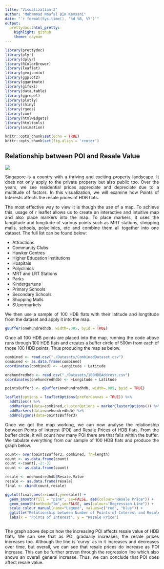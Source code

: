 ```yaml
---
title: "Visualization 2"
author: "Muhammad Naufal Bin Kamsani"
date: "`r format(Sys.time(), '%d %B, %Y')`"
output:
  prettydoc::html_pretty:
    highlight: github
    theme: cayman
---
```


```r
library(prettydoc)
library(plyr)
library(dplyr)
library(RColorBrewer)
library(leaflet)
library(geojsonio)
library(ggplot2)
library(gganimate)
library(gifski)
library(data.table)
library(ggrepel)
library(plotly)
library(shiny)
library(rgeos)
library(zoo)
library(htmlwidgets)
library(htmltools)
library(animation)
```


```r
knitr::opts_chunk$set(echo = TRUE)
knitr::opts_chunk$set(fig.align = 'center')
```

 

## Relationship between POI and Resale Value

<style>
body {
text-align: justify}
</style>

<style>
.html-widget {
    margin: auto;
}
</style>

![](Images/079e2e-PLA-COMMONWEALTH-MRT-STATION-01-BT.jpg)

Singapore is a country with a thriving and exciting property landscape. It does not only apply to the private property but also public too. Over the years, we see residential prices appreciate and depreciate due to a multitude of factors. In this visualization, we will examine how Points of Interests affects the resale prices of HDB flats.

The most effective way to view it is though the use of a map. To achieve this, usage of r leaflet allows us to create an interactive and intuitive map and also place markers into the map. To place markers, it uses the langtitude and longitude of various points such as MRT stations, shopping malls, schools, polyclinics, etc and combine them all together into one dataset. The full list can be found below:

* Attractions
* Community Clubs
* Hawker Centres
* Higher Education Institutions
* Hospitals
* Polyclinics
* MRT and LRT Stations
* Parks
* Kindergartens
* Primary Schools
* Secondary Schools
* Shopping Malls
* SUpermarkets

We then use a sample of 100 HDB flats with their latitude and longtitude from the dataset and apply it into the map. 

```r
gBuffer(onehundredhdb, width=.005, byid = TRUE)
```

Once all 100 HDB points are placed into the map, running the code above runs through 100 HDB  flats and creates a buffer circle of 500m from each of those 100 HDB points. Thus producing the map as below. 

```r
combined <- read.csv("./Datasets/CombinedDataset.csv")
combined <- as.data.frame(combined)
coordinates(combined) <- ~Longitude + Latitude

onehundredhdb <- read.csv("./Datasets/100HDBAddress.csv")
coordinates(onehundredhdb) <- ~Longitude + Latitude

pointsBuffer3 <- gBuffer(onehundredhdb, width=.005, byid = TRUE)
```

```r
leaflet(options = leafletOptions(preferCanvas = TRUE)) %>%
  addTiles() %>%
  addMarkers(data=combined,clusterOptions = markerClusterOptions()) %>%
  addMarkers(data=onehundredhdb) %>%
  addPolygons(data=pointsBuffer3)
```

Once we got the map working, we can now analyse the relationship between Points of Interest (POI) and Resale Prices of HDB flats. From the buffer circle, it will count how many POI there are that falls within the buffer. We tabulate everything from our sample of 100 HDB flats and produce the graph below.

```r
count<- over(pointsBuffer3, combined, fn=length)
count <- as.data.frame(count)
count <-count[,-2:-3]
count <- as.data.frame(count)

resale <- onehundredhdb$Resale.Value
resale <- as.data.frame(resale)
final <- cbind(count,resale)
```

```r
ggplot(final,aes(x=count,y=resale)) +
  geom_smooth(fill = "pink", se=FALSE, aes(colour="Resale Price")) +
  geom_smooth(method="lm",se=FALSE, aes(colour="Regression Line")) +
  scale_colour_manual(name="Legend", values=c("red", "blue")) +
  ggtitle("Relationship between Number of Points of Interest and Resale Value") +
  labs(x = "Points of Interest", y = "Resale Price") 
  
```

The graph above depics how the increasing POI affects resale value of HDB flats. We can see that as POI gradually increases, the resale prices increases too. Although the line is 'curvy' as in it increases and decreases over time, but overall, we can see that resale prices do increase as POI increase. This can be further proven through the regression line which also shows an overall general increase. Thus, we can conclude that POI does affect resale value.
